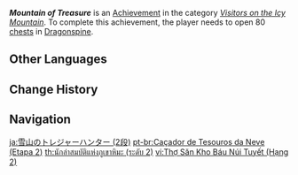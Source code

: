 {{Achievement Infobox
|title        = Mountain of Treasure
|id           = 80062
|order id     = 0062
|category     = Visitors on the Icy Mountain
|description  = Open 80 [[chests]] in Dragonspine.
|requirements = 
|primogems    = 10
|tracking     = Tracks the amount of chests found in Dragonspine.
|topic        = Chests
|set          = Mountain of Treasure
|tier         = 2
|tiers_total  = 3
}}
'''''Mountain of Treasure''''' is an [[Achievement]] in the category ''[[Visitors on the Icy Mountain]]''. To complete this achievement, the player needs to open 80 [[chests]] in [[Dragonspine]].
<!--
==Trivia==

==Video Guides==
{{EVT
|video1   = 
|caption1 = 
}}
-->
==Other Languages==
{{Other Languages|Transclude=Mountain of Treasure}}

==Change History==
{{Change History|1.2}}
<!--
==References==
{{Reflist}}
-->
==Navigation==
{{Achievement Navbox}}

[[ja:雪山のトレジャーハンター (2段)]]
[[pt-br:Caçador de Tesouros da Neve (Etapa 2)]]
[[th:นักล่าสมบัติแห่งภูเขาหิมะ (ระดับ 2)]]
[[vi:Thợ Săn Kho Báu Núi Tuyết (Hạng 2)]]